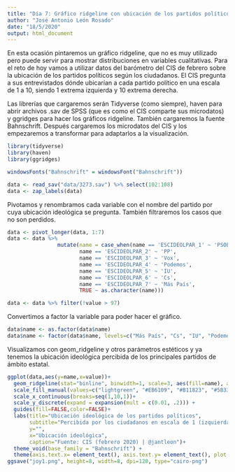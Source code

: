 ```yaml
---
title: "Día 7: Gráfico ridgeline con ubicación de los partidos políticos percibida por los ciudadanos"
author: "José Antonio León Rosado"
date: "18/5/2020"
output: html_document
---
```


En esta ocasión pintaremos un gráfico ridgeline, que no es muy utilizado pero puede servir para mostrar distribuciones en variables cualitativas. Para el reto de hoy vamos a utilizar datos del barómetro del CIS de febrero sobre la ubicación de los partidos políticos según los ciudadanos. El CIS pregunta a sus entrevistados dónde ubicarían a cada partido político en una escala de 1 a 10, siendo 1 extrema izquierda y 10 extrema derecha. 

Las librerías que cargaremos serán Tidyverse (como siempre), haven para abrir archivos .sav de SPSS (que es como el CIS comparte sus microdatos) y ggridges para hacer los gráficos ridgeline. También cargaremos la fuente Bahnschrift. Después cargaremos los microdatos del CIS y los empezaremos a transformar para adaptarlos a la visualización.

```r
library(tidyverse)
library(haven)
library(ggridges)

windowsFonts("Bahnschrift" = windowsFont("Bahnschrift"))

data <- read_sav("data/3273.sav") %>% select(102:108)
data <- zap_labels(data)
```

Pivotamos y renombramos cada variable con el nombre del partido por cuya ubicación ideológica se pregunta. También filtraremos los casos que no son perdidos.

```r
data <- pivot_longer(data, 1:7)
data <- data %>%
                mutate(name = case_when(name == 'ESCIDEOLPAR_1' ~ 'PSOE',
                       name == 'ESCIDEOLPAR_2' ~ 'PP',
                       name == 'ESCIDEOLPAR_3' ~ 'Vox',
                       name == 'ESCIDEOLPAR_4' ~ 'Podemos',
                       name == 'ESCIDEOLPAR_5' ~ 'IU',
                       name == 'ESCIDEOLPAR_6' ~ 'Cs',
                       name == 'ESCIDEOLPAR_7' ~ 'Más País',
                       TRUE ~ as.character(name)))

data <- data %>% filter(!value > 97)
```

Convertimos a factor la variable para poder hacer el gráfico.

```r
data$name <- as.factor(data$name)
data$name <- factor(data$name, levels=c("Más País", "Cs", "IU", "Podemos", "Vox", "PP", "PSOE"))
```

Visualizamos con geom_ridgeline y otros parámetros estéticos y ya tenemos la ubicación ideológica percibida de los principales partidos de ámbito estatal.

```r

ggplot(data,aes(y=name,x=value))+
  geom_ridgeline(stat="binline", binwidth=1, scale=3, aes(fill=name), alpha=0.7)+
  scale_fill_manual(values=c("lightgreen", "#EB6109", "#B11823", "#5B3365", "#63BE21","#007FFF", "#FF0000")) +
  scale_x_continuous(breaks=seq(1,10,1))+
  scale_y_discrete(expand = expansion(mult = c(0.01, .2))) +
  guides(fill=FALSE,color=FALSE)+
  labs(title="Ubicación ideológica de los partidos políticos",
       subtitle="Percibida por los ciudadanos en escala de 1 (izquierda) a 10 (derecha)",
       y="",
       x="Ubicación ideológica",
       caption="Fuente: CIS (febrero 2020) | @jantleon")+
  theme_void(base_family = "Bahnschrift") +
  theme(axis.text.x= element_text(), axis.text.y= element_text(), plot.title = element_text(face = "bold", size = 16)) +
ggsave("joy1.png", height=8, width=8, dpi=120, type="cairo-png")
```